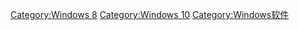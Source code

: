 {{Main|现代UI}}

[[Category:Windows_8|Category:Windows 8]]
[[Category:Windows_10|Category:Windows 10]]
[[Category:Windows软件|Category:Windows软件]]